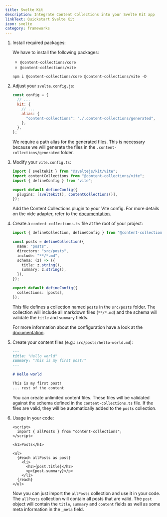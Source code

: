 ```yaml
---
title: Svelte Kit
description: Integrate Content Collections into your Svelte Kit app
linkText: Quickstart Svelte Kit
icon: svelte
category: frameworks
---
```


1. Install required packages:

   We have to install the following packages:

   - `@content-collections/core`
   - `@content-collections/vite`

   ```package-install
   npm i @content-collections/core @content-collections/vite -D
   ```

2. Adjust your `svelte.config.js`:

   ```js
   const config = {
     // ...
     kit: {
       // ...
       alias: {
         "content-collections": "./.content-collections/generated",
       },
     },
   };
   ```

   We require a path alias for the generated files.
   This is necessary because we will generate the files in the `.content-collections/generated` folder.

3. Modify your `vite.config.ts`:

   ```ts
   import { sveltekit } from "@sveltejs/kit/vite";
   import contentCollections from "@content-collections/vite";
   import { defineConfig } from "vite";

   export default defineConfig({
     plugins: [sveltekit(), contentCollections()],
   });
   ```

   Add the Content Collections plugin to your Vite config.
   For more details on the vide adapter, refer to the [documentation](/docs/adapter/vite).

4. Create a `content-collections.ts` file at the root of your project:

   ```ts
   import { defineCollection, defineConfig } from "@content-collections/core";

   const posts = defineCollection({
     name: "posts",
     directory: "src/posts",
     include: "**/*.md",
     schema: (z) => ({
       title: z.string(),
       summary: z.string(),
     }),
   });

   export default defineConfig({
     collections: [posts],
   });
   ```

   This file defines a collection named `posts` in the `src/posts` folder.
   The collection will include all markdown files (`**/*.md`) and the schema will validate the `title` and `summary` fields.

   For more information about the configuration have a look at the [documentation](/docs/configuration).

5. Create your content files (e.g.: `src/posts/hello-world.md`):

   ```md
   ---
   title: "Hello world"
   summary: "This is my first post!"
   ---

   # Hello world

   This is my first post!
   ... rest of the content
   ```

   You can create unlimited content files.
   These files will be validated against the schema defined in the `content-collections.ts` file.
   If the files are valid, they will be automatically added to the `posts` collection.

6. Usage in your code:

   ```svelte
   <script>
     import { allPosts } from "content-collections";
   </script>

   <h1>Posts</h1>

   <ul>
     {#each allPosts as post}
       <li>
         <h2>{post.title}</h2>
         <p>{post.summary}</p>
       </li>
     {/each}
   </ul>
   ```

   Now you can just import the `allPosts` collection and use it in your code.
   The `allPosts` collection will contain all posts that are valid.
   The `post` object will contain the `title`, `summary` and `content` fields as well as some meta information in the `_meta` field.
